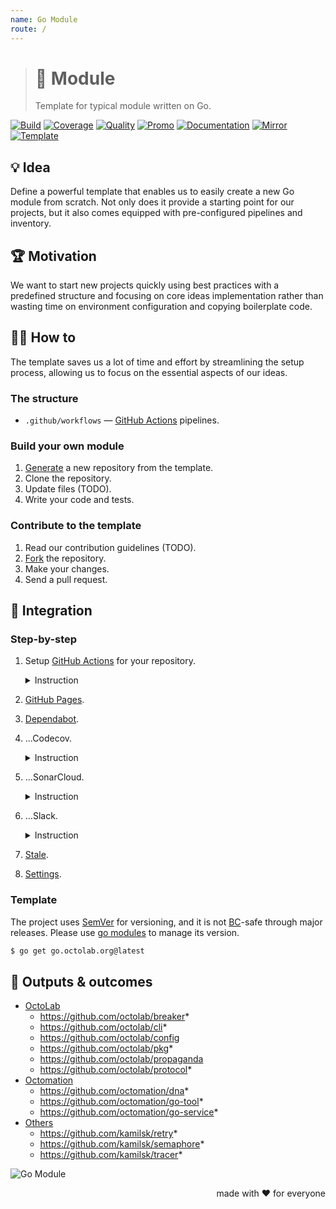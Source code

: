 ```yaml
---
name: Go Module
route: /
---
```


> # 🧩 Module
>
> Template for typical module written on Go.

[![Build][build.icon]][build.page]
[![Coverage][coverage.icon]][coverage.page]
[![Quality][quality.icon]][quality.page]
[![Promo][site.icon]][site.page]
[![Documentation][docs.icon]][docs.page]
[![Mirror][mirror.icon]][mirror.page]
[![Template][template.icon]][template.page]

## 💡 Idea

Define a powerful template that enables us to easily create a new Go module from scratch.
Not only does it provide a starting point for our projects,
but it also comes equipped with pre-configured pipelines and inventory.

## 🏆 Motivation

We want to start new projects quickly using best practices
with a predefined structure and focusing on core ideas implementation
rather than wasting time on environment configuration and copying boilerplate code.

## 🤼‍♂️ How to

The template saves us a lot of time and effort by streamlining the setup process,
allowing us to focus on the essential aspects of our ideas.

### The structure

- `.github/workflows` — [GitHub Actions][docs.actions] pipelines.

### Build your own module

1. [Generate][action.generate] a new repository from the template.
2. Clone the repository.
3. Update files (TODO).
4. Write your code and tests.

### Contribute to the template

1. Read our contribution guidelines (TODO).
2. [Fork][action.fork] the repository.
3. Make your changes.
4. Send a pull request.

## 🧩 Integration

### Step-by-step

1. Setup [GitHub Actions](.github/workflows/README.md) for your repository.
   <details><summary>Instruction</summary><p role="separator"></p>
   TODO
   </details>

2. [GitHub Pages](.github/workflows/README.md#documentation).
3. [Dependabot](tools/docs/readme.md#dependabot).

4. ...Codecov.
   <details><summary>Instruction</summary><p role="separator"></p>
   TODO
   </details>

5. ...SonarCloud.
   <details><summary>Instruction</summary><p role="separator"></p>
   TODO
   </details>

6. ...Slack.
   <details><summary>Instruction</summary><p role="separator"></p>
   TODO
   </details>

7. [Stale](tools/docs/readme.md#stale).
8. [Settings](tools/docs/readme.md#settings).

### Template

The project uses [SemVer][docs.semver] for versioning, and it is not
[BC][wiki.compat]-safe through major releases.
Please use [go modules][wiki.gomod] to manage its version.

```bash
$ go get go.octolab.org@latest
```

## 🤲 Outputs & outcomes

- [OctoLab](https://github.com/orgs/octolab/repositories)
  - https://github.com/octolab/breaker*
  - https://github.com/octolab/cli*
  - https://github.com/octolab/config
  - https://github.com/octolab/pkg*
  - https://github.com/octolab/propaganda
  - https://github.com/octolab/protocol*
- [Octomation](https://github.com/orgs/octomation/repositories)
  - https://github.com/octomation/dna*
  - https://github.com/octomation/go-tool*
  - https://github.com/octomation/go-service*
- [Others](https://github.com/kamilsk?tab=repositories)
  - https://github.com/kamilsk/retry*
  - https://github.com/kamilsk/semaphore*
  - https://github.com/kamilsk/tracer*

![Go Module][social.image]

<p align="right">made with ❤️ for everyone</p>

[build.page]:       https://github.com/octomation/go-module/actions/workflows/ci.yml
[build.icon]:       https://github.com/octomation/go-module/actions/workflows/ci.yml/badge.svg
[coverage.page]:    https://codecov.io/gh/octomation/go-module
[coverage.icon]:    https://codecov.io/gh/octomation/go-module/branch/main/graph/badge.svg
[quality.page]:     https://sonarcloud.io/summary/new_code?id=octomation_go-module
[quality.icon]:     https://sonarcloud.io/api/project_badges/measure?project=octomation_go-module&metric=sqale_rating
[site.page]:        https://go-module.octolab.org
[site.icon]:        https://img.shields.io/badge/site-promo-brightgreen
[docs.page]:        https://pkg.go.dev/go.octolab.org
[docs.icon]:        https://img.shields.io/badge/docs-pkg.go.dev-blue
[mirror.page]:      https://bitbucket.org/kamilsk/go-module
[mirror.icon]:      https://img.shields.io/badge/mirror-bitbucket-blue
[template.page]:    https://github.com/octomation/go-module
[template.icon]:    https://img.shields.io/badge/template-go--module-blue

[action.fork]:      https://github.com/octomation/go-module/fork
[action.generate]:  https://github.com/octomation/go-module/generate
[docs.actions]:     https://docs.github.com/en/actions
[docs.semver]:      https://semver.org
[wiki.compat]:      https://en.wikipedia.org/wiki/Backward_compatibility
[wiki.gomod]:       https://github.com/golang/go/wiki/Modules

[awesome.page]:     https://awesome-go.com
[awesome.icon]:     https://awesome.re/mentioned-badge.svg
[social.image]:     https://socialify.git.ci/octomation/go-module/image?description=1&font=Raleway&language=1&name=1&owner=1&pattern=Circuit%20Board&theme=Light
